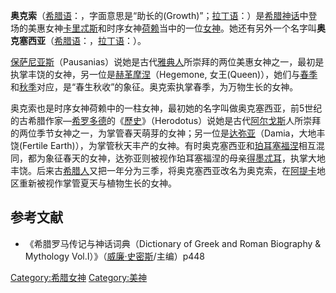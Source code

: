 '''奥克索'''（[[希腊语|希腊语]]：{{lang|el|Αυξω}}，字面意思是“助长的(Growth)”；[[拉丁语|拉丁语]]：{{lang|la|Auxo}}）是[[希腊神话|希腊神话]]中登场的美惠女神[[卡里忒斯|卡里忒斯]]和时序女神[[荷赖|荷赖]]当中的一位[[女神|女神]]。她还有另外一个名字叫'''奥克塞西亚'''（[[希腊语|希腊语]]：{{lang|el|Αυξησια}}，[[拉丁语|拉丁语]]：{{lang|la|Auxesia}}）。

[[保萨尼亚斯_(地理学家)|保萨尼亚斯]]（Pausanias）说她是古代[[雅典|雅典人]]所崇拜的两位美惠女神之一，最初是执掌丰饶的女神，另一位是[[赫革摩涅|赫革摩涅]]（Hegemone, 女王(Queen)），她们与[[春季|春季]]和[[秋季|秋季]]对应，是“春生秋收”的象征。奥克索执掌春季，为万物生长的女神。

奥克索也是时序女神荷赖中的一柱女神，最初她的名字叫做奥克塞西亚，前5世纪的古希腊作家—[[希罗多德|希罗多德]]的《[[歷史_(希羅多德)|歷史]]》（Herodotus）说她是古代[[阿尔戈斯|阿尔戈斯]]人所崇拜的两位季节女神之一，为掌管春天萌芽的女神；另一位是[[达弥亚|达弥亚]]（Damia，大地丰饶(Fertile Earth)），为掌管秋天丰产的女神。有时奥克塞西亚和[[珀耳塞福涅|珀耳塞福涅]]相互混同，都为象征春天的女神，达弥亚则被视作珀耳塞福涅的母亲[[得墨忒耳|得墨忒耳]]，执掌大地丰饶。后来古[[希腊人|希腊人]]又把一年分为三季，将奥克塞西亚改名为奥克索，在[[阿提卡|阿提卡]]地区重新被视作掌管夏天与植物生长的女神。

== 参考文献 ==
*《希腊罗马传记与神话词典（Dictionary of Greek and Roman Biography & Mythology Vol.I）》（[[威廉·史密斯|威廉·史密斯]]/主编）p448

[[Category:希腊女神|Category:希腊女神]]
[[Category:美神|Category:美神]]